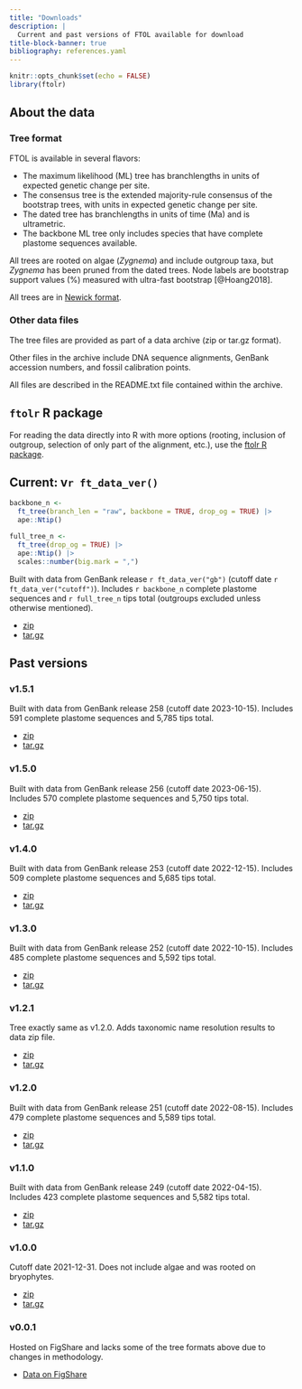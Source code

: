 ```yaml
---
title: "Downloads"
description: |
  Current and past versions of FTOL available for download
title-block-banner: true
bibliography: references.yaml
---
```


```r
knitr::opts_chunk$set(echo = FALSE)
library(ftolr)
```

## About the data

### Tree format

FTOL is available in several flavors:

- The maximum likelihood (ML) tree has branchlengths in units of expected genetic change per site.
- The consensus tree is the extended majority-rule consensus of the bootstrap trees, with units in expected genetic change per site. 
- The dated tree has branchlengths in units of time (Ma) and is ultrametric.
- The backbone ML tree only includes species that have complete plastome sequences available.

All trees are rooted on algae (*Zygnema*) and include outgroup taxa, but *Zygnema* has been pruned from the dated trees. Node labels are bootstrap support values (%) measured with ultra-fast bootstrap [@Hoang2018].

All trees are in [Newick format](https://en.wikipedia.org/wiki/Newick_format).

### Other data files

The tree files are provided as part of a data archive (zip or tar.gz format).

Other files in the archive include DNA sequence alignments, GenBank accession numbers, and fossil calibration points.

All files are described in the README.txt file contained within the archive.

## `ftolr` R package

For reading the data directly into R with more options (rooting, inclusion of outgroup, selection of only part of the alignment, etc.), use the [ftolr R package](https://github.com/fernphy/ftolr).

## Current: v`r ft_data_ver()`

```r
backbone_n <-
  ft_tree(branch_len = "raw", backbone = TRUE, drop_og = TRUE) |>
  ape::Ntip()

full_tree_n <-
  ft_tree(drop_og = TRUE) |>
  ape::Ntip() |>
  scales::number(big.mark = ",")
```

Built with data from GenBank release `r ft_data_ver("gb")` (cutoff date `r ft_data_ver("cutoff")`). Includes `r backbone_n` complete plastome sequences and `r full_tree_n` tips total (outgroups excluded unless otherwise mentioned).

- [zip](https://github.com/fernphy/ftol_data/archive/refs/tags/v`r ft_data_ver()`.zip)
- [tar.gz](https://github.com/fernphy/ftol_data/archive/refs/tags/v`r ft_data_ver()`.tar.gz)

## Past versions

### v1.5.1

Built with data from GenBank release 258 (cutoff date 2023-10-15). Includes 591 complete plastome sequences and 5,785 tips total.

- [zip](https://github.com/fernphy/ftol_data/archive/refs/tags/v1.5.1.zip)
- [tar.gz](https://github.com/fernphy/ftol_data/archive/refs/tags/v1.5.1.tar.gz)

### v1.5.0

Built with data from GenBank release 256 (cutoff date 2023-06-15). Includes 570 complete plastome sequences and 5,750 tips total.

- [zip](https://github.com/fernphy/ftol_data/archive/refs/tags/v1.5.0.zip)
- [tar.gz](https://github.com/fernphy/ftol_data/archive/refs/tags/v1.5.0.tar.gz)

### v1.4.0

Built with data from GenBank release 253 (cutoff date 2022-12-15). Includes 509 complete plastome sequences and 5,685 tips total.

- [zip](https://github.com/fernphy/ftol_data/archive/refs/tags/v1.4.0.zip)
- [tar.gz](https://github.com/fernphy/ftol_data/archive/refs/tags/v1.4.0.tar.gz)


### v1.3.0

Built with data from GenBank release 252 (cutoff date 2022-10-15). Includes 485 complete plastome sequences and 5,592 tips total.

- [zip](https://github.com/fernphy/ftol_data/archive/refs/tags/v1.3.0.zip)
- [tar.gz](https://github.com/fernphy/ftol_data/archive/refs/tags/v1.3.0.tar.gz)

### v1.2.1

Tree exactly same as v1.2.0. Adds taxonomic name resolution results to data zip file.

- [zip](https://github.com/fernphy/ftol_data/archive/refs/tags/v1.2.1.zip)
- [tar.gz](https://github.com/fernphy/ftol_data/archive/refs/tags/v1.2.1.tar.gz)

### v1.2.0

Built with data from GenBank release 251 (cutoff date 2022-08-15). Includes 479 complete plastome sequences and 5,589 tips total.

- [zip](https://github.com/fernphy/ftol_data/archive/refs/tags/v1.2.0.zip)
- [tar.gz](https://github.com/fernphy/ftol_data/archive/refs/tags/v1.2.0.tar.gz)

### v1.1.0

Built with data from GenBank release 249 (cutoff date 2022-04-15). Includes 423 complete plastome sequences and 5,582 tips total.

- [zip](https://github.com/fernphy/ftol_data/archive/refs/tags/v1.1.0.zip)
- [tar.gz](https://github.com/fernphy/ftol_data/archive/refs/tags/v1.1.0.tar.gz)

### v1.0.0

Cutoff date 2021-12-31. Does not include algae and was rooted on bryophytes.

- [zip](https://github.com/fernphy/ftol_data/archive/refs/tags/v1.0.0.zip)
- [tar.gz](https://github.com/fernphy/ftol_data/archive/refs/tags/v1.0.0.tar.gz)

### v0.0.1

Hosted on FigShare and lacks some of the tree formats above due to changes in methodology.

- [Data on FigShare](https://figshare.com/articles/dataset/Fern_Tree_of_Life_v0_0_1/13251290)
